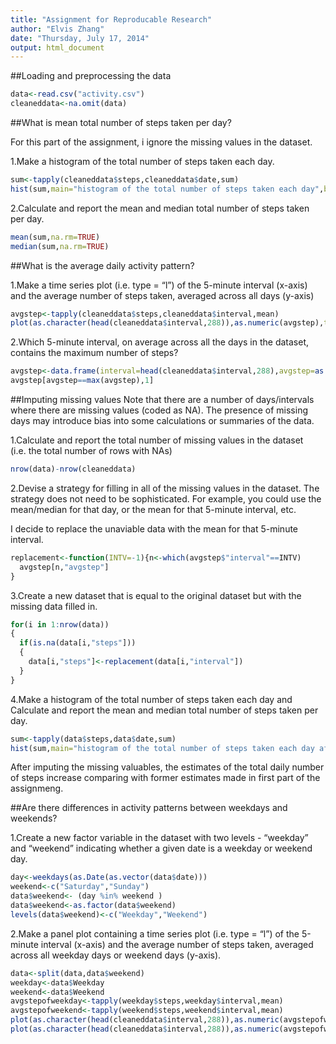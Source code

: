 ```yaml
---
title: "Assignment for Reproducable Research"
author: "Elvis Zhang"
date: "Thursday, July 17, 2014"
output: html_document
---
```


##Loading and preprocessing the data
```r
data<-read.csv("activity.csv")
cleaneddata<-na.omit(data)
```

##What is mean total number of steps taken per day?

For this part of the assignment, i ignore the missing values in the dataset.

1.Make a histogram of the total number of steps taken each day.
```r
sum<-tapply(cleaneddata$steps,cleaneddata$date,sum)
hist(sum,main="histogram of the total number of steps taken each day",breaks=10)
```

2.Calculate and report the mean and median total number of steps taken per day.
```r
mean(sum,na.rm=TRUE)
median(sum,na.rm=TRUE)
```

##What is the average daily activity pattern?

1.Make a time series plot (i.e. type = "l") of the 5-minute interval (x-axis) and the average number of steps taken, averaged across all days (y-axis)
```r
avgstep<-tapply(cleaneddata$steps,cleaneddata$interval,mean)
plot(as.character(head(cleaneddata$interval,288)),as.numeric(avgstep),type="l",col="green",xlab="interval",ylab="average steps",main="the average number of steps taken, averaged across all days")
```

2.Which 5-minute interval, on average across all the days in the dataset, contains the maximum number of steps?
```r
avgstep<-data.frame(interval=head(cleaneddata$interval,288),avgstep=as.numeric(avgstep))
avgstep[avgstep==max(avgstep),1]
```

##Imputing missing values
Note that there are a number of days/intervals where there are missing values (coded as NA). The presence of missing days may introduce bias into some calculations or summaries of the data.

1.Calculate and report the total number of missing values in the dataset (i.e. the total number of rows with NAs)
```r
nrow(data)-nrow(cleaneddata)
```

2.Devise a strategy for filling in all of the missing values in the dataset. The strategy does not need to be sophisticated. For example, you could use the mean/median for that day, or the mean for that 5-minute interval, etc.

I decide to replace the unaviable data with the mean for that 5-minute interval.
```r
replacement<-function(INTV=-1){n<-which(avgstep$"interval"==INTV)
  avgstep[n,"avgstep"]
}
```

3.Create a new dataset that is equal to the original dataset but with the missing data filled in.
```r
for(i in 1:nrow(data))
{
  if(is.na(data[i,"steps"]))
  {
    data[i,"steps"]<-replacement(data[i,"interval"])
  }
}

```

4.Make a histogram of the total number of steps taken each day and Calculate and report the mean and median total number of steps taken per day. 
```r
sum<-tapply(data$steps,data$date,sum)
hist(sum,main="histogram of the total number of steps taken each day after imputing the missing value",breaks=10)
```

After imputing the missing valuables, the estimates of the total daily number of steps increase comparing with former estimates made in first part of the assignmeng.

##Are there differences in activity patterns between weekdays and weekends?

1.Create a new factor variable in the dataset with two levels - "weekday" and "weekend" indicating whether a given date is a weekday or weekend day.
```r
day<-weekdays(as.Date(as.vector(data$date)))
weekend<-c("Saturday","Sunday")
data$weekend<- (day %in% weekend )
data$weekend<-as.factor(data$weekend)
levels(data$weekend)<-c("Weekday","Weekend")
```

2.Make a panel plot containing a time series plot (i.e. type = "l") of the 5-minute interval (x-axis) and the average number of steps taken, averaged across all weekday days or weekend days (y-axis).
```r
data<-split(data,data$weekend)
weekday<-data$Weekday
weekend<-data$Weekend
avgstepofweekday<-tapply(weekday$steps,weekday$interval,mean)
avgstepofweekend<-tapply(weekend$steps,weekend$interval,mean)
plot(as.character(head(cleaneddata$interval,288)),as.numeric(avgstepofweekday),type="l",col="green",xlab="interval",ylab="average steps",main="the average number of steps taken, averaged across all weekday")
plot(as.character(head(cleaneddata$interval,288)),as.numeric(avgstepofweekend),type="l",col="green",xlab="interval",ylab="average steps",main="the average number of steps taken, averaged across all weekend")
```
